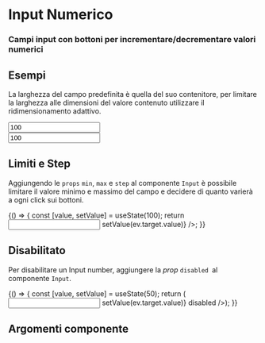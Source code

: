 

<Meta title="Documentazione/Form/Input Numerico" of={Input} />

# Input Numerico

### Campi input con bottoni per incrementare/decrementare valori numerici

## Esempi

La larghezza del campo predefinita è quella del suo contenitore, per limitare la larghezza alle dimensioni del valore contenuto utilizzare il ridimensionamento adattivo.

<Canvas>
    <Story name="input-numerico-base-width">
        <div className="w-100">
        <Input
      type="number"
      label="Input Number inserito in una colonna a tutta larghezza"
      value="100"
    />
    </div>
    <div className="w-50 mt-5">
        <Input
      type="number"
      label="Input Number inserito in una colonna di larghezza 50%"
      value="100"
    />
    </div>
    </Story>
</Canvas>

## Limiti e Step

Aggiungendo le `props` `min`, `max` e `step` al componente `Input` è possibile limitare il valore minimo e massimo del campo e decidere di quanto varierà a ogni click sui bottoni.

<Canvas>
    <Story name="input-numerico-steps">
     {() => {
         const [value, setValue] = useState(100);
         return <Input
            type="number"
            label="Min, Max & Step" value={value} min={-2000} max={15000} step={500}
            onChange={(ev) => setValue(ev.target.value)}
        />;
     }}
     </Story>
</Canvas>

## Disabilitato

Per disabilitare un Input number, aggiungere la *prop* `disabled `al componente `Input`.

<Canvas>
    <Story name="input-numerico-disabled">
     {() => {
         const [value, setValue] = useState(50);
         return (
             <Input
                type="number"
                label="Disabled" value={value} min={0} max={100}
                onChange={(ev) => setValue(ev.target.value)}
                disabled
            />);
     }}
     </Story>
</Canvas>

## Argomenti componente

<ArgsTable of={Input} />